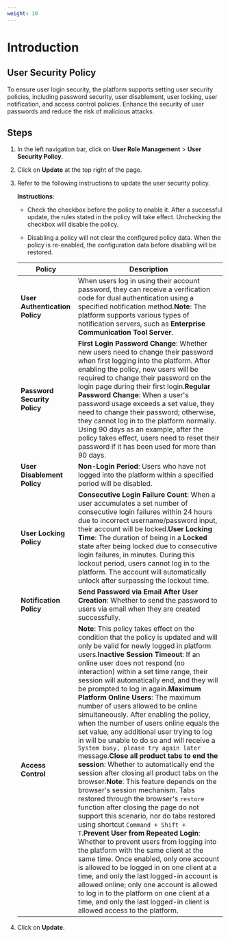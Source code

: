 ```yaml
---
weight: 10
---
```


# Introduction

## User Security Policy

To ensure user login security, the platform supports setting user security policies, including password security, user disablement, user locking, user notification, and access control policies. Enhance the security of user passwords and reduce the risk of malicious attacks.

## Steps

1. In the left navigation bar, click on **User Role Management** > **User Security Policy**.

3. Click on **Update** at the top right of the page.

4. Refer to the following instructions to update the user security policy.
    
    **Instructions**:
    
    * Check the checkbox before the policy to enable it. After a successful update, the rules stated in the policy will take effect. Unchecking the checkbox will disable the policy.
    
    * Disabling a policy will not clear the configured policy data. When the policy is re-enabled, the configuration data before disabling will be restored.

    |   Policy |       Description      |
    | --------| ---------|
    | **User Authentication Policy** | When users log in using their account password, they can receive a verification code for dual authentication using a specified notification method.**Note**: The platform supports various types of notification servers, such as **Enterprise Communication Tool Server**. |
    |      **Password Security Policy**     | **First Login Password Change**: Whether new users need to change their password when first logging into the platform. After enabling the policy, new users will be required to change their password on the login page during their first login.**Regular Password Change**: When a user's password usage exceeds a set value, they need to change their password; otherwise, they cannot log in to the platform normally. Using 90 days as an example, after the policy takes effect, users need to reset their password if it has been used for more than 90 days.    |
    |      **User Disablement Policy**     |    **Non-Login Period**: Users who have not logged into the platform within a specified period will be disabled.  |
    |      **User Locking Policy**     |   **Consecutive Login Failure Count**: When a user accumulates a set number of consecutive login failures within 24 hours due to incorrect username/password input, their account will be locked.**User Locking Time**: The duration of being in a **Locked** state after being locked due to consecutive login failures, in minutes. During this lockout period, users cannot log in to the platform. The account will automatically unlock after surpassing the lockout time.       |
    |      **Notification Policy**     |   **Send Password via Email After User Creation**: Whether to send the password to users via email when they are created successfully.      |
    |      **Access Control**     | **Note**: This policy takes effect on the condition that the policy is updated and will only be valid for newly logged in platform users.**Inactive Session Timeout**: If an online user does not respond (no interaction) within a set time range, their session will automatically end, and they will be prompted to log in again.**Maximum Platform Online Users**: The maximum number of users allowed to be online simultaneously. After enabling the policy, when the number of users online equals the set value, any additional user trying to log in will be unable to do so and will receive a `System busy, please try again later` message.**Close all product tabs to end the session**: Whether to automatically end the session after closing all product tabs on the browser.**Note**: This feature depends on the browser's session mechanism. Tabs restored through the browser's `restore` function after closing the page do not support this scenario, nor do tabs restored using shortcut `Command + Shift + T`.**Prevent User from Repeated Login**: Whether to prevent users from logging into the platform with the same client at the same time. Once enabled, only one account is allowed to be logged in on one client at a time, and only the last logged-in account is allowed online; only one account is allowed to log in to the platform on one client at a time, and only the last logged-in client is allowed access to the platform.        |


5. Click on **Update**.
